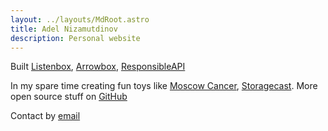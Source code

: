 ```yaml
---
layout: ../layouts/MdRoot.astro
title: Adel Nizamutdinov
description: Personal website
---
```



Built [Listenbox](https://listenbox.app), [Arrowbox](https://arrowbox.co),
[ResponsibleAPI](https://responsibleapi.com)

In my spare time creating fun toys like
[Moscow Cancer](https://moscow-cancer.vercel.app),
[Storagecast](https://storagecast.vercel.app). More open source stuff on
[GitHub](https://github.com/meoyawn)

Contact by [email](mailto:mail@adelnz.com)

<ArticlesFr />
